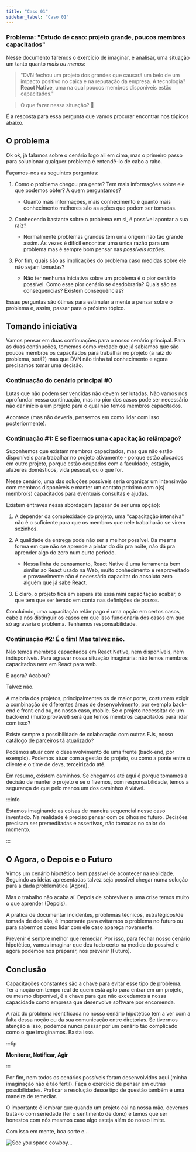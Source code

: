 ```yaml
---
title: "Caso 01"
sidebar_label: "Caso 01"
---
```


### Problema: "Estudo de caso: projeto grande, poucos membros capacitados"


Nesse documento faremos o exercício de imaginar, e analisar, uma situação um tanto quanto _mais ou menos_:

> "DVN fechou um projeto dos grandes que causará um belo de um impacto positivo no caixa e na reputação da empresa. A tecnologia? **React Native**, uma na qual poucos membros disponíveis estão capacitados."

> O que fazer nessa situação? 🤔

É a resposta para essa pergunta que vamos procurar encontrar nos tópicos abaixo.

## O problema

Ok ok, já falamos sobre o cenário logo ali em cima, mas o primeiro passo para solucionar qualquer problema é entendê-lo de cabo a rabo.

Façamos-nos as seguintes perguntas:

1. Como o problema chegou pra gente? Tem mais informações sobre ele que podemos obter? A quem perguntamos?

   - Quanto mais informações, mais conhecimento e quanto mais conhecimento melhores são as ações que podem ser tomadas.

2. Conhecendo bastante sobre o problema em si, é possível apontar a sua raíz?

   - Normalmente problemas grandes tem uma origem não tão grande assim. Às vezes é difícil encontrar uma única razão para um problema mas é sempre bom pensar nas _possíveis razões_.

3. Por fim, quais são as implicações do problema caso medidas sobre ele não sejam tomadas?

   - Não ter nenhuma iniciativa sobre um problema é o pior cenário possível. Como esse pior cenário se desdobraria? Quais são as consequências? Existem consequências?

Essas perguntas são ótimas para estimular a mente a pensar sobre o problema e, assim, passar para o próximo tópico.

## Tomando iniciativa

Vamos pensar em duas continuações para o nosso cenário principal. Para as duas continuções, tomemos como verdade que já sabíamos que são poucos membros os capacitados para trabalhar no projeto (a raíz do problema, será?) mas que DVN não tinha tal conhecimento e agora precisamos tomar uma decisão.

### Continuação do cenário principal #0

Lutas que não podem ser vencidas não devem ser lutadas. Não vamos nos aprofundar nessa continuação, mas no pior dos casos pode ser necessário não dar início a um projeto para o qual não temos membros capacitados.

Acontece (mas não deveria, pensemos em como lidar com isso posteriormente).

### Continuação #1: E se fizermos uma capacitação relâmpago?

Suponhemos que existam membros capacitados, mas que não estão disponíveis para trabalhar no projeto ativamente - porque estão alocados em outro projeto, porque estão ocupados com a faculdade, estágio, afazeres domésticos, vida pessoal, ou o que for.

Nesse cenário, uma das soluções possíveis seria organizar um intensinvão com membros disponíveis e manter um contato próximo com o(s) membro(s) capacitados para eventuais consultas e ajudas.

Existem entraves nessa abordagem (apesar de ser uma opção):

1. A depender da complexidade do projeto, uma "capacitação intensiva" não é o suficiente para que os membros que nele trabalharão se virem sozinhos.

2. A qualidade da entrega pode não ser a melhor possível. Da mesma forma em que não se aprende a pintar do dia pra noite, não dá pra aprender algo do zero num curto período.

   - Nessa linha de pensamento, React Native é uma ferramenta bem similar ao React usado na Web, muito conhecimento é reaproveitado e provavelmente não é necessário capacitar do absoluto zero alguém que já sabe React.

3. E claro, o projeto fica em espera até essa mini capacitação acabar, o que tem que ser levado em conta nas definições de prazos.

Concluindo, uma capacitação relâmpago é uma opção em certos casos, cabe a nós distinguir os casos em que isso funcionaria dos casos em que só agravaria o problema. Tenhamos responsabilidade.

### Continuação #2: É o fim! Mas talvez não.

Não temos membros capacitados em React Native, nem disponíveis, nem indisponíveis. Para agravar nossa situação imaginária: não temos membros capacitados nem em React para web.

E agora? Acabou?

Talvez não.

A maioria dos projetos, principalmentes os de maior porte, costumam exigir a combinação de diferentes áreas de desenvolvimento, por exemplo back-end e front-end ou, no nosso caso, mobile. Se o projeto necessitar de um back-end (muito provável) será que temos membros capacitados para lidar com isso?

Existe sempre a possibilidade de colaboração com outras EJs, nosso catálogo de parceiros tá atualizado?

Podemos atuar com o desenvolvimento de uma frente (back-end, por exemplo). Podemos atuar com a gestão do projeto, ou como a ponte entre o cliente e o time de devs, terceirizado até.

Em resumo, existem caminhos. Se chegamos até aqui é porque tomamos a decisão de manter o projeto e se o fizemos, com responsabilidade, temos a segurança de que pelo menos um dos caminhos é viável.

:::info

Estamos imaginando as coisas de maneira sequencial nesse caso inventado. Na realidade é preciso pensar com os olhos no futuro. Decisões precisam ser premeditadas e assertivas, não tomadas no calor do momento.

:::

## O Agora, o Depois e o Futuro

Vimos um cenário hipotético bem passível de acontecer na realidade. Seguindo as ideias apresentadas talvez seja possível chegar numa solução para a dada problemática (Agora).

Mas o trabalho não acaba aí. Depois de sobreviver a uma crise temos muito o que aprender (Depois).

A prática de documentar incidentes, problemas técnicos, estratégicos/de tomada de decisão, é importante para evitarmos o problema no futuro ou para sabermos como lidar com ele caso apareça novamente.

Prevenir é sempre melhor que remediar. Por isso, para fechar nosso cenário hipotético, vamos imaginar que deu tudo certo na medida do possível e agora podemos nos preparar, nos prevenir (Futuro).

## Conclusão

Capacitações constantes são a chave para evitar esse tipo de problema. Ter a noção em tempo real de quem está apto para entrar em um projeto, ou mesmo disponível, é a chave para que não excedamos a nossa capacidade como empresa que desenvolve software por encomenda.

A raíz do problema identificada no nosso cenário hipotético tem a ver com a falta dessa noção ou da sua comunicação entre diretorias. Se tivermos atenção a isso, podemos nunca passar por um cenário tão complicado como o que imaginamos. Basta isso.

:::tip

**Monitorar, Notificar, Agir**

:::

Por fim, nem todos os cenários possíveis foram desenvolvidos aqui (minha imaginação não é tão fértil). Faça o exercício de pensar em outras possibilidades. Praticar a resolução desse tipo de questão também é uma maneira de remediar.

O importante é lembrar que quando um projeto cai na nossa mão, devemos tratá-lo com seriedade (ter o sentimento de dono) e temos que ser honestos com nós mesmos caso algo esteja além do nosso limite.

Com isso em mente, boa sorte e...

<image src={seeYouSpaceCowboy} alt="See you space cowboy..." />
